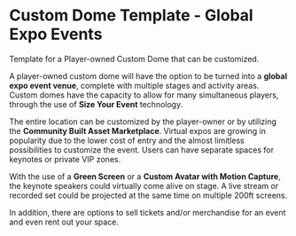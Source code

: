 # Custom Dome Template - Global Expo Events

Template for a Player-owned Custom Dome that can be customized.

A player-owned custom dome will have the option to be turned into a **global expo event venue**, complete with multiple stages and activity areas. Custom domes have the capacity to allow for many simultaneous players, through the use of **Size Your Event** technology. 

The entire location can be customized by the player-owner or by utilizing the **Community Built Asset Marketplace**. Virtual expos are growing in popularity due to the lower cost of entry and the almost limitless possibilities to customize the event. Users can have separate spaces for keynotes or private VIP zones.

With the use of a **Green Screen** or a **Custom Avatar with Motion Capture**, the keynote speakers could virtually come alive on stage. A live stream or recorded set could be projected at the same time on multiple 200ft screens.

In addition, there are options to sell tickets and/or merchandise for an event and even rent out your space.  
